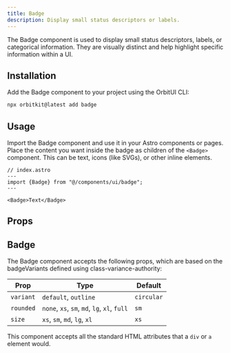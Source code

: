 ```yaml
---
title: Badge
description: Display small status descriptors or labels.
---
```


The Badge component is used to display small status descriptors, labels, or categorical information. They are visually distinct and help highlight specific information within a UI.

## Installation

Add the Badge component to your project using the OrbitUI CLI:

```bash
npx orbitkit@latest add badge
```

## Usage

Import the Badge component and use it in your Astro components or pages. Place the content you want inside the badge as children of the `<Badge>` component. This can be text, icons (like SVGs), or other inline elements.

```astro
// index.astro 
---
import {Badge} from "@/components/ui/badge";
---

<Badge>Text</Badge>
```

## Props

## Badge
The Badge component accepts the following props, which are based on the badgeVariants defined using class-variance-authority:

| Prop      | Type                                         | Default    |
| --------- | -------------------------------------------- | ---------- |
| `variant` | `default`, `outline`                         | `circular` |
| `rounded` | `none`, `xs`, `sm`, `md`, `lg`, `xl`, `full` | `sm`         |
| `size`    | `xs`, `sm`, `md`, `lg`, `xl`                 | `xs`         |

This component accepts all the standard HTML attributes that a `div` or `a` element would.
